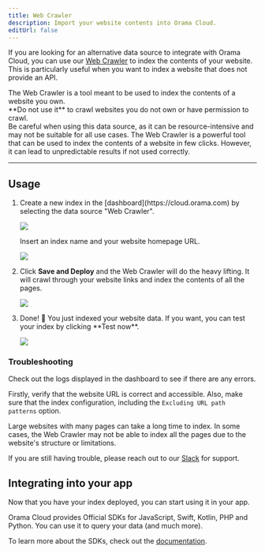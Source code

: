 ```yaml
---
title: Web Crawler
description: Import your website contents into Orama Cloud.
editUrl: false
---
```


If you are looking for an alternative data source to integrate with Orama Cloud, you can use our <a href="https://cloud.orama.com/indexes/create/from-website" target="_blank">Web Crawler</a> to index the contents of your website. This is particularly useful when you want to index a website that does not provide an API.

<Aside type="note">
The Web Crawler is a tool meant to be used to index the contents of a website you own. <br />
**Do not use it** to crawl websites you do not own or have permission to crawl. 
</Aside>

<Aside type="caution">
Be careful when using this data source, as it can be resource-intensive and may not be suitable for all use cases. The Web Crawler is a powerful tool that can be used to index the contents of a website in few clicks. However, it can lead to unpredictable results if not used correctly. 
</Aside>

---

## Usage

<Steps>
<ol>
    <li>
      <p class="pl-10">Create a new index in the [dashboard](https://cloud.orama.com) by selecting the data source "Web Crawler".</p>
      <img
        src="https://placehold.co/800x400"
        class="mx-10"
      />
      <p class="pl-10">Insert an index name and your website homepage URL.</p>
      <img
        src="https://placehold.co/800x400"
        class="mx-10"
      />
    </li>
    <li>
      <p class="pl-10">Click <b>Save and Deploy</b> and the Web Crawler will do the heavy lifting. It will crawl through your website links and index the contents of all the pages.</p>
      <img
        src="https://placehold.co/800x400"
        class="mx-10"
      />
    </li>
    <li>
      <p class="pl-10">Done! 🎉 You just indexed your website data. If you want, you can test your index by clicking **Test now**.</p>
      <img
        src="https://placehold.co/800x400"
        class="mx-10"
      />
    </li>
</ol>
</Steps>

### Troubleshooting

Check out the logs displayed in the dashboard to see if there are any errors. 

Firstly, verify that the website URL is correct and accessible. Also, make sure that the index configuration, including the `Excluding URL path patterns` option. 

Large websites with many pages can take a long time to index. In some cases, the Web Crawler may not be able to index all the pages due to the website's structure or limitations.

If you are still having trouble, please reach out to our [Slack](https://orama.to/slack) for support.

## Integrating into your app

Now that you have your index deployed, you can start using it in your app.

Orama Cloud provides Official SDKs for JavaScript, Swift, Kotlin, PHP and Python. You can use it to query your data (and much more).

To learn more about the SDKs, check out the [documentation](/cloud/integrating-orama-cloud/official-sdk).
